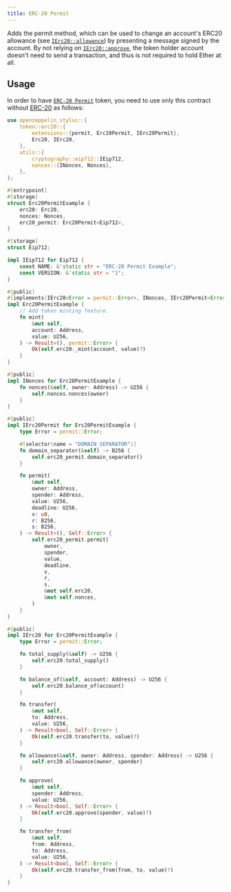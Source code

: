 ```yaml
---
title: ERC-20 Permit
---
```


Adds the permit method, which can be used to change an account's ERC20 allowance (see [`IErc20::allowance`](https://docs.rs/openzeppelin-stylus/0.3.0/openzeppelin_stylus/token/erc20/trait.IErc20.html#tymethod.allowance)) by presenting a message signed by the account. By not relying on [`IErc20::approve`](https://docs.rs/openzeppelin-stylus/0.3.0/openzeppelin_stylus/token/erc20/trait.IErc20.html#tymethod.approve), the token holder account doesn't need to send a transaction, and thus is not required to hold Ether at all.

## Usage

In order to have [`ERC-20 Permit`](https://docs.rs/openzeppelin-stylus/0.3.0/openzeppelin_stylus/token/erc20/extensions/permit/index.html) token, you need to use only this contract without [ERC-20](/contracts-stylus/erc20) as follows:

```rust
use openzeppelin_stylus::{
    token::erc20::{
        extensions::{permit, Erc20Permit, IErc20Permit},
        Erc20, IErc20,
    },
    utils::{
        cryptography::eip712::IEip712,
        nonces::{INonces, Nonces},
    },
};

#[entrypoint]
#[storage]
struct Erc20PermitExample {
    erc20: Erc20,
    nonces: Nonces,
    erc20_permit: Erc20Permit<Eip712>,
}

#[storage]
struct Eip712;

impl IEip712 for Eip712 {
    const NAME: &'static str = "ERC-20 Permit Example";
    const VERSION: &'static str = "1";
}

#[public]
#[implements(IErc20<Error = permit::Error>, INonces, IErc20Permit<Error = permit::Error>)]
impl Erc20PermitExample {
    // Add token minting feature.
    fn mint(
        &mut self,
        account: Address,
        value: U256,
    ) -> Result<(), permit::Error> {
        Ok(self.erc20._mint(account, value)?)
    }
}

#[public]
impl INonces for Erc20PermitExample {
    fn nonces(&self, owner: Address) -> U256 {
        self.nonces.nonces(owner)
    }
}

#[public]
impl IErc20Permit for Erc20PermitExample {
    type Error = permit::Error;

    #[selector(name = "DOMAIN_SEPARATOR")]
    fn domain_separator(&self) -> B256 {
        self.erc20_permit.domain_separator()
    }

    fn permit(
        &mut self,
        owner: Address,
        spender: Address,
        value: U256,
        deadline: U256,
        v: u8,
        r: B256,
        s: B256,
    ) -> Result<(), Self::Error> {
        self.erc20_permit.permit(
            owner,
            spender,
            value,
            deadline,
            v,
            r,
            s,
            &mut self.erc20,
            &mut self.nonces,
        )
    }
}

#[public]
impl IErc20 for Erc20PermitExample {
    type Error = permit::Error;

    fn total_supply(&self) -> U256 {
        self.erc20.total_supply()
    }

    fn balance_of(&self, account: Address) -> U256 {
        self.erc20.balance_of(account)
    }

    fn transfer(
        &mut self,
        to: Address,
        value: U256,
    ) -> Result<bool, Self::Error> {
        Ok(self.erc20.transfer(to, value)?)
    }

    fn allowance(&self, owner: Address, spender: Address) -> U256 {
        self.erc20.allowance(owner, spender)
    }

    fn approve(
        &mut self,
        spender: Address,
        value: U256,
    ) -> Result<bool, Self::Error> {
        Ok(self.erc20.approve(spender, value)?)
    }

    fn transfer_from(
        &mut self,
        from: Address,
        to: Address,
        value: U256,
    ) -> Result<bool, Self::Error> {
        Ok(self.erc20.transfer_from(from, to, value)?)
    }
}
```
